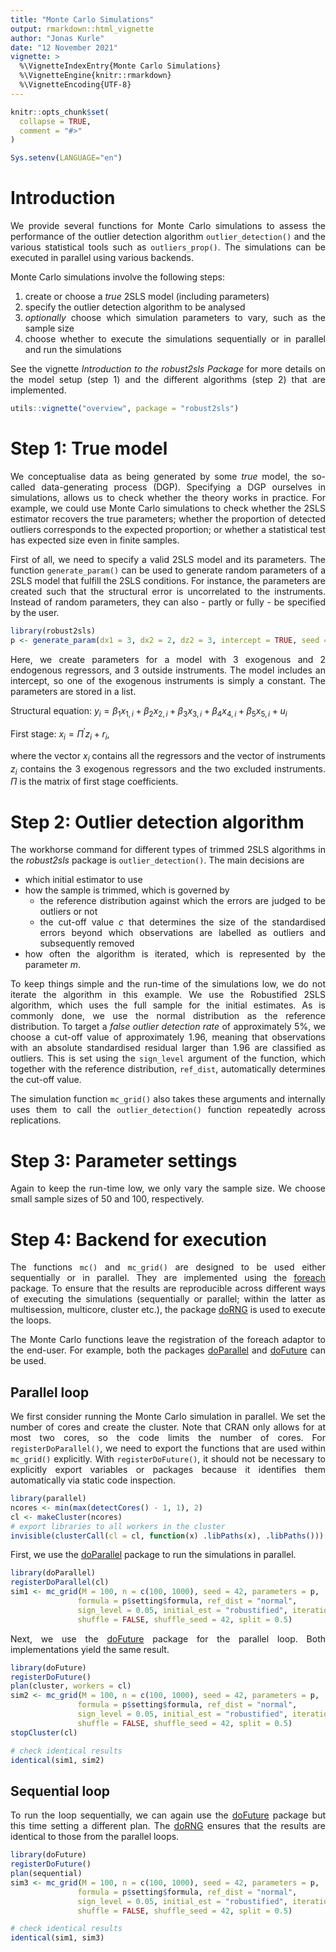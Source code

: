 ```yaml
---
title: "Monte Carlo Simulations"
output: rmarkdown::html_vignette
author: "Jonas Kurle"
date: "12 November 2021"
vignette: >
  %\VignetteIndexEntry{Monte Carlo Simulations}
  %\VignetteEngine{knitr::rmarkdown}
  %\VignetteEncoding{UTF-8}
---
```

<style>
body {
text-align: justify}
</style>

```r
knitr::opts_chunk$set(
  collapse = TRUE,
  comment = "#>"
)
```
```r
Sys.setenv(LANGUAGE="en")
```

# Introduction
We provide several functions for Monte Carlo simulations to assess the 
performance of the outlier detection algorithm `outlier_detection()` and the 
various statistical tools such as `outliers_prop()`. The simulations can be
executed in parallel using various backends.

Monte Carlo simulations involve the following steps:

1. create or choose a *true* 2SLS model (including parameters)
2. specify the outlier detection algorithm to be analysed
3. *optionally* choose which simulation parameters to vary, such as the sample
size
4. choose whether to execute the simulations sequentially or in parallel and run the simulations

See the vignette *Introduction to the robust2sls Package* for more details on
the model setup (step 1) and the different algorithms (step 2) that are
implemented.

```r
utils::vignette("overview", package = "robust2sls")
```

# Step 1: True model
We conceptualise data as being generated by some *true* model, the so-called
data-generating process (DGP). Specifying a DGP ourselves in simulations, allows
us to check whether the theory works in practice. For example, we could use
Monte Carlo simulations to check whether the 2SLS estimator recovers the true
parameters; whether the proportion of detected outliers corresponds to the 
expected proportion; or whether a statistical test has expected size even in
finite samples.

First of all, we need to specify a valid 2SLS model and its parameters. The
function `generate_param()` can be used to generate random parameters of a 2SLS
model that fulfill the 2SLS conditions. For instance, the parameters are created
such that the structural error is uncorrelated to the instruments. Instead of 
random parameters, they can also - partly or fully - be specified by the user.

```r
library(robust2sls)
p <- generate_param(dx1 = 3, dx2 = 2, dz2 = 3, intercept = TRUE, seed = 10)
```

Here, we create parameters for a model with 3 exogenous and 2 endogenous 
regressors, and 3 outside instruments. The model includes an intercept, so one
of the exogenous instruments is simply a constant. The parameters are stored in
a list.

Structural equation: $y_{i} = \beta_{1} x_{1,i} + \beta_{2} x_{2,i} + \beta_{3} x_{3,i} + \beta_{4} x_{4,i} + \beta_{5} x_{5,i} + u_{i}$

First stage: $x_{i} = \Pi^{\prime} z_{i} + r_{i}$,

where the vector $x_{i}$ contains all the regressors and the vector of
instruments $z_{i}$ contains the 3 exogenous regressors and the two excluded
instruments. $\Pi$ is the matrix of first stage coefficients.

# Step 2: Outlier detection algorithm

The workhorse command for different types of trimmed 2SLS algorithms in the
*robust2sls* package is `outlier_detection()`. The main decisions are

* which initial estimator to use
* how the sample is trimmed, which is governed by
  * the reference distribution against which the errors are judged to be outliers or not
  * the cut-off value $c$ that determines the size of the standardised errors beyond which observations are labelled as outliers and subsequently removed
* how often the algorithm is iterated, which is represented by the parameter $m$.

To keep things simple and the run-time of the simulations low, we do not iterate
the algorithm in this example. We use the Robustified 2SLS algorithm, which uses
the full sample for the initial estimates. As is commonly done, we use the
normal distribution as the reference distribution. To target a 
*false outlier detection rate* of approximately 5%, we choose a cut-off value of
approximately 1.96, meaning that observations with an absolute standardised
residual larger than 1.96 are classified as outliers. This is set using the
`sign_level` argument of the function, which together with the reference
distribution, `ref_dist`, automatically determines the cut-off value.

The simulation function `mc_grid()` also takes these arguments and internally
uses them to call the `outlier_detection()` function repeatedly across
replications.

# Step 3: Parameter settings

Again to keep the run-time low, we only vary the sample size. We choose small
sample sizes of 50 and 100, respectively.

# Step 4: Backend for execution
The functions `mc()` and `mc_grid()` are designed to be used either sequentially
or in parallel. They are implemented using the 
[foreach](https://CRAN.R-project.org/package=foreach) package.
To ensure that the results are reproducible across different ways of executing 
the simulations (sequentially or parallel; within the latter as multisession, 
multicore, cluster etc.), the package 
[doRNG](https://CRAN.R-project.org/package=doRNG) is used to
execute the loops.

The Monte Carlo functions leave the registration of the foreach adaptor to the
end-user. For example, both the packages 
[doParallel](https://CRAN.R-project.org/package=doParallel) and
[doFuture](https://CRAN.R-project.org/package=doFuture) can be
used.

## Parallel loop

We first consider running the Monte Carlo simulation in parallel. We set the
number of cores and create the cluster. Note that CRAN only allows for at most
two cores, so the code limits the number of cores. For `registerDoParallel()`, 
we need to export the functions that are used within `mc_grid()` explicitly.
With `registerDoFuture()`, it should not be necessary to explicitly export
variables or packages because it identifies them automatically via static code
inspection.

```r
library(parallel)
ncores <- min(max(detectCores() - 1, 1), 2)
cl <- makeCluster(ncores)
# export libraries to all workers in the cluster
invisible(clusterCall(cl = cl, function(x) .libPaths(x), .libPaths()))
```

First, we use the [doParallel](https://CRAN.R-project.org/package=doParallel)
package to run the simulations in parallel. 

```r
library(doParallel)
registerDoParallel(cl)
sim1 <- mc_grid(M = 100, n = c(100, 1000), seed = 42, parameters = p, 
               formula = p$setting$formula, ref_dist = "normal", 
               sign_level = 0.05, initial_est = "robustified", iterations = 0,
               shuffle = FALSE, shuffle_seed = 42, split = 0.5)
```

Next, we use the [doFuture](https://CRAN.R-project.org/package=doFuture) package
for the parallel loop. Both implementations yield the same result.

```r
library(doFuture)
registerDoFuture()
plan(cluster, workers = cl)
sim2 <- mc_grid(M = 100, n = c(100, 1000), seed = 42, parameters = p, 
               formula = p$setting$formula, ref_dist = "normal", 
               sign_level = 0.05, initial_est = "robustified", iterations = 0,
               shuffle = FALSE, shuffle_seed = 42, split = 0.5)
stopCluster(cl)

# check identical results
identical(sim1, sim2)
```

## Sequential loop

To run the loop sequentially, we can again use the [doFuture](https://CRAN.R-project.org/package=doFuture) package but this time setting a different plan. The [doRNG](https://CRAN.R-project.org/package=doRNG) ensures that the results are identical to those from the parallel loops.

```r
library(doFuture)
registerDoFuture()
plan(sequential)
sim3 <- mc_grid(M = 100, n = c(100, 1000), seed = 42, parameters = p, 
               formula = p$setting$formula, ref_dist = "normal", 
               sign_level = 0.05, initial_est = "robustified", iterations = 0,
               shuffle = FALSE, shuffle_seed = 42, split = 0.5)

# check identical results
identical(sim1, sim3)
```







